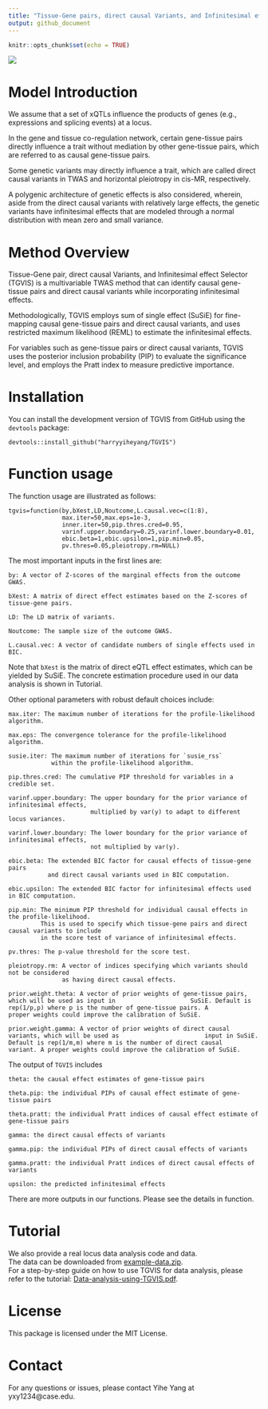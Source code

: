 ```yaml
---
title: "Tissue-Gene pairs, direct causal Variants, and Infinitesimal effects selector"
output: github_document
---
```


```r
knitr::opts_chunk$set(echo = TRUE)
```

![](Overview.png)

# Model Introduction 

We assume that a set of xQTLs influence the products of genes (e.g., expressions and splicing events) at a locus.

In the gene and tissue co-regulation network, certain gene-tissue pairs directly influence a trait without mediation by other gene-tissue pairs, which are referred to as causal gene-tissue pairs.

Some genetic variants may directly influence a trait, which are called direct causal variants in TWAS and horizontal pleiotropy in cis-MR, respectively.

A polygenic architecture of genetic effects is also considered, wherein, aside from the direct causal variants with relatively large effects, the genetic variants have infinitesimal effects that are modeled through a normal distribution with mean zero and small variance.

# Method Overview

Tissue-Gene pair, direct causal Variants, and Infinitesimal effect Selector (TGVIS) is a multivariable TWAS method that can identify causal gene-tissue pairs and direct causal variants while incorporating infinitesimal effects.

Methodologically, TGVIS employs sum of single effect (SuSiE) for fine-mapping causal gene-tissue pairs and direct causal variants, and uses restricted maximum likelihood (REML) to estimate the infinitesimal effects.

For variables such as gene-tissue pairs or direct causal variants, TGVIS uses the posterior inclusion probability (PIP) to evaluate the significance level, and employs the Pratt index to measure predictive importance.

# Installation

You can install the development version of TGVIS from GitHub using the `devtools` package:
```
devtools::install_github("harryyiheyang/TGVIS")
```

# Function usage

The function usage are illustrated as follows:
```
tgvis=function(by,bXest,LD,Noutcome,L.causal.vec=c(1:8),
               max.iter=50,max.eps=1e-3,
               inner.iter=50,pip.thres.cred=0.95,
               varinf.upper.boundary=0.25,varinf.lower.boundary=0.01,
               ebic.beta=1,ebic.upsilon=1,pip.min=0.05,
               pv.thres=0.05,pleiotropy.rm=NULL)
```
The most important inputs in the first lines are:
```
by: A vector of Z-scores of the marginal effects from the outcome GWAS.

bXest: A matrix of direct effect estimates based on the Z-scores of tissue-gene pairs.

LD: The LD matrix of variants.

Noutcome: The sample size of the outcome GWAS.

L.causal.vec: A vector of candidate numbers of single effects used in BIC.
```
Note that `bXest` is the matrix of direct eQTL effect estimates, which can be yielded by SuSiE. The concrete estimation procedure used in our data analysis is shown in Tutorial.

Other optional parameters with robust default choices include:
```
max.iter: The maximum number of iterations for the profile-likelihood algorithm. 

max.eps: The convergence tolerance for the profile-likelihood algorithm. 

susie.iter: The maximum number of iterations for `susie_rss` 
            within the profile-likelihood algorithm. 
            
pip.thres.cred: The cumulative PIP threshold for variables in a credible set. 

varinf.upper.boundary: The upper boundary for the prior variance of infinitesimal effects, 
                       multiplied by var(y) to adapt to different locus variances. 
                       
varinf.lower.boundary: The lower boundary for the prior variance of infinitesimal effects, 
                       not multiplied by var(y).
                       
ebic.beta: The extended BIC factor for causal effects of tissue-gene pairs 
           and direct causal variants used in BIC computation. 
           
ebic.upsilon: The extended BIC factor for infinitesimal effects used in BIC computation.

pip.min: The minimum PIP threshold for individual causal effects in the profile-likelihood. 
         This is used to specify which tissue-gene pairs and direct causal variants to include 
         in the score test of variance of infinitesimal effects. 
         
pv.thres: The p-value threshold for the score test. 

pleiotropy.rm: A vector of indices specifying which variants should not be considered 
               as having direct causal effects.
               
prior.weight.theta: A vector of prior weights of gene-tissue pairs, which will be used as input in                     SuSiE. Default is rep(1/p,p) where p is the number of gene-tissue pairs. A                        proper weights could improve the calibration of SuSiE.

prior.weight.gamma: A vector of prior weights of direct causal variants, which will be used as                        input in SuSiE. Default is rep(1/m,m) where m is the number of direct causal                      variant. A proper weights could improve the calibration of SuSiE.
```

The output of `TGVIS` includes
```
theta: the causal effect estimates of gene-tissue pairs

theta.pip: the individual PIPs of causal effect estimate of gene-tissue pairs

theta.pratt: the individual Pratt indices of causal effect estimate of gene-tissue pairs

gamma: the direct causal effects of variants 

gamma.pip: the individual PIPs of direct causal effects of variants 

gamma.pratt: the individual Pratt indices of direct causal effects of variants 

upsilon: the predicted infinitesimal effects

```
There are more outputs in our functions. Please see the details in function. 

# Tutorial

We also provide a real locus data analysis code and data.  
The data can be downloaded from [example-data.zip](https://www.dropbox.com/scl/fi/7ljyj4mc4nmpixzj0l253/example-data.zip?rlkey=s4r4158sow4h9i3nthyy9s7k1&st=fcb0u9tc&dl=0).  
For a step-by-step guide on how to use TGVIS for data analysis, please refer to the tutorial: [Data-analysis-using-TGVIS.pdf](Data-analysis-using-TGVIS.pdf).

# License

This package is licensed under the MIT License.

# Contact

For any questions or issues, please contact Yihe Yang at yxy1234@case.edu.
